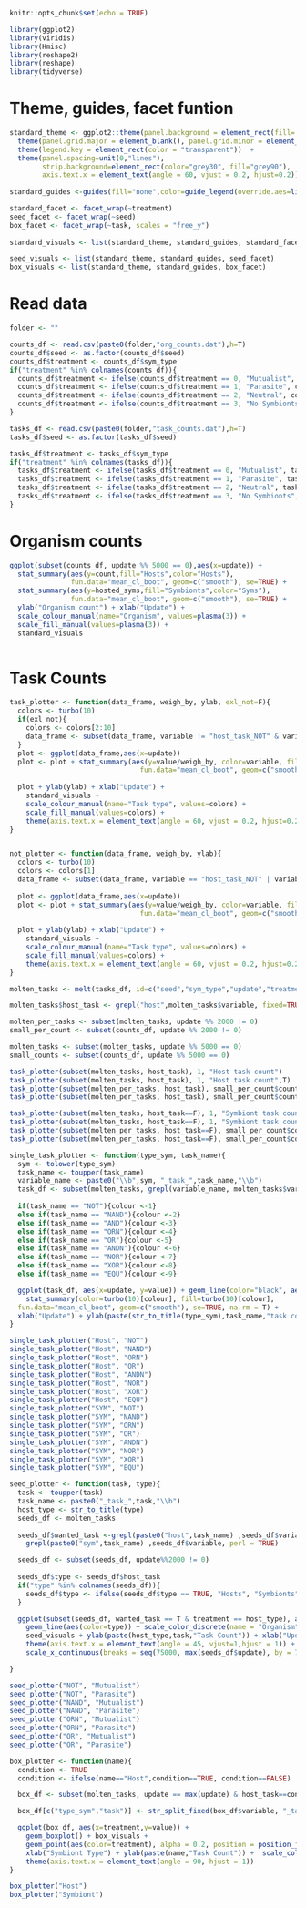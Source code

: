 ```r
knitr::opts_chunk$set(echo = TRUE)

library(ggplot2)
library(viridis)
library(Hmisc)
library(reshape2) 
library(reshape) 
library(tidyverse)
```

# Theme, guides, facet funtion
```r
standard_theme <- ggplot2::theme(panel.background = element_rect(fill='white', colour='black')) + 
  theme(panel.grid.major = element_blank(), panel.grid.minor = element_blank()) +
  theme(legend.key = element_rect(color = "transparent"))  + 
  theme(panel.spacing=unit(0,"lines"),
        strip.background=element_rect(color="grey30", fill="grey90"),
        axis.text.x = element_text(angle = 60, vjust = 0.2, hjust=0.2))
  
standard_guides <-guides(fill="none",color=guide_legend(override.aes=list(fill=NA))) 

standard_facet <- facet_wrap(~treatment)
seed_facet <- facet_wrap(~seed)
box_facet <- facet_wrap(~task, scales = "free_y")
        
standard_visuals <- list(standard_theme, standard_guides, standard_facet)

seed_visuals <- list(standard_theme, standard_guides, seed_facet)
box_visuals <- list(standard_theme, standard_guides, box_facet)
```

# Read data
```r
folder <- ""
```
```r
counts_df <- read.csv(paste0(folder,"org_counts.dat"),h=T)
counts_df$seed <- as.factor(counts_df$seed)
counts_df$treatment <- counts_df$sym_type
if("treatment" %in% colnames(counts_df)){
  counts_df$treatment <- ifelse(counts_df$treatment == 0, "Mutualist", counts_df$treatment)
  counts_df$treatment <- ifelse(counts_df$treatment == 1, "Parasite", counts_df$treatment)
  counts_df$treatment <- ifelse(counts_df$treatment == 2, "Neutral", counts_df$treatment)
  counts_df$treatment <- ifelse(counts_df$treatment == 3, "No Symbionts", counts_df$treatment)
}
```

```r
tasks_df <- read.csv(paste0(folder,"task_counts.dat"),h=T)
tasks_df$seed <- as.factor(tasks_df$seed)

tasks_df$treatment <- tasks_df$sym_type
if("treatment" %in% colnames(tasks_df)){
  tasks_df$treatment <- ifelse(tasks_df$treatment == 0, "Mutualist", tasks_df$treatment)
  tasks_df$treatment <- ifelse(tasks_df$treatment == 1, "Parasite", tasks_df$treatment)
  tasks_df$treatment <- ifelse(tasks_df$treatment == 2, "Neutral", tasks_df$treatment)
  tasks_df$treatment <- ifelse(tasks_df$treatment == 3, "No Symbionts", tasks_df$treatment)
}
```

# Organism counts
```r
ggplot(subset(counts_df, update %% 5000 == 0),aes(x=update)) + 
  stat_summary(aes(y=count,fill="Hosts",color="Hosts"),
               fun.data="mean_cl_boot", geom=c("smooth"), se=TRUE) +
  stat_summary(aes(y=hosted_syms,fill="Symbionts",color="Syms"),
               fun.data="mean_cl_boot", geom=c("smooth"), se=TRUE) +
  ylab("Organism count") + xlab("Update") +
  scale_colour_manual(name="Organism", values=plasma(3)) + 
  scale_fill_manual(values=plasma(3)) + 
  standard_visuals 
 
```

# Task Counts
```r
task_plotter <- function(data_frame, weigh_by, ylab, exl_not=F){
  colors <- turbo(10)
  if(exl_not){
    colors <- colors[2:10]
    data_frame <- subset(data_frame, variable != "host_task_NOT" & variable != "sym_task_NOT")
  }
  plot <- ggplot(data_frame,aes(x=update))  
  plot <- plot + stat_summary(aes(y=value/weigh_by, color=variable, fill=variable),
                                fun.data="mean_cl_boot", geom=c("smooth"), se=TRUE) 
  
  plot + ylab(ylab) + xlab("Update") +
    standard_visuals +  
    scale_colour_manual(name="Task type", values=colors) + 
    scale_fill_manual(values=colors) + 
    theme(axis.text.x = element_text(angle = 60, vjust = 0.2, hjust=0.2)) 
}


not_plotter <- function(data_frame, weigh_by, ylab){
  colors <- turbo(10)
  colors <- colors[1]
  data_frame <- subset(data_frame, variable == "host_task_NOT" | variable == "sym_task_NOT")
  
  plot <- ggplot(data_frame,aes(x=update))  
  plot <- plot + stat_summary(aes(y=value/weigh_by, color=variable, fill=variable),
                                fun.data="mean_cl_boot", geom=c("smooth"), se=TRUE) 
  
  plot + ylab(ylab) + xlab("Update") +
    standard_visuals +  
    scale_colour_manual(name="Task type", values=colors) + 
    scale_fill_manual(values=colors) + 
    theme(axis.text.x = element_text(angle = 60, vjust = 0.2, hjust=0.2)) 
}
```

```r
molten_tasks <- melt(tasks_df, id=c("seed","sym_type","update","treatment"))

molten_tasks$host_task <- grepl("host",molten_tasks$variable, fixed=TRUE)

molten_per_tasks <- subset(molten_tasks, update %% 2000 != 0)
small_per_count <- subset(counts_df, update %% 2000 != 0)

molten_tasks <- subset(molten_tasks, update %% 5000 == 0)
small_counts <- subset(counts_df, update %% 5000 == 0)
```

```r
task_plotter(subset(molten_tasks, host_task), 1, "Host task count")
task_plotter(subset(molten_tasks, host_task), 1, "Host task count",T)
task_plotter(subset(molten_per_tasks, host_task), small_per_count$count, "Host task count / Host count")
task_plotter(subset(molten_per_tasks, host_task), small_per_count$count, "Host task count / Host count",T)

task_plotter(subset(molten_tasks, host_task==F), 1, "Symbiont task count")
task_plotter(subset(molten_tasks, host_task==F), 1, "Symbiont task count",T)
task_plotter(subset(molten_per_tasks, host_task==F), small_per_count$count, "Symbiont task count / Symbiont count")
task_plotter(subset(molten_per_tasks, host_task==F), small_per_count$count, "Symbiont task count / Symbiont count",T)
```

```r
single_task_plotter <- function(type_sym, task_name){
  sym <- tolower(type_sym)
  task_name <- toupper(task_name)
  variable_name <- paste0("\\b",sym, "_task_",task_name,"\\b")
  task_df <- subset(molten_tasks, grepl(variable_name, molten_tasks$variable, perl=TRUE))
  
  if(task_name == "NOT"){colour <-1}
  else if(task_name == "NAND"){colour <-2}
  else if(task_name == "AND"){colour <-3}
  else if(task_name == "ORN"){colour <-4}
  else if(task_name == "OR"){colour <-5}
  else if(task_name == "ANDN"){colour <-6}
  else if(task_name == "NOR"){colour <-7}
  else if(task_name == "XOR"){colour <-8}
  else if(task_name == "EQU"){colour <-9}

  ggplot(task_df, aes(x=update, y=value)) + geom_line(color="black", aes(group=seed), alpha=0.7) + 
    stat_summary(color=turbo(10)[colour], fill=turbo(10)[colour], 
  fun.data="mean_cl_boot", geom=c("smooth"), se=TRUE, na.rm = T) + 
  xlab("Update") + ylab(paste(str_to_title(type_sym),task_name,"task count")) + standard_visuals
}
```

```r
single_task_plotter("Host", "NOT")
single_task_plotter("Host", "NAND")
single_task_plotter("Host", "ORN")
single_task_plotter("Host", "OR")
single_task_plotter("Host", "ANDN")
single_task_plotter("Host", "NOR")
single_task_plotter("Host", "XOR")
single_task_plotter("Host", "EQU")
single_task_plotter("SYM", "NOT")
single_task_plotter("SYM", "NAND")
single_task_plotter("SYM", "ORN")
single_task_plotter("SYM", "OR")
single_task_plotter("SYM", "ANDN")
single_task_plotter("SYM", "NOR")
single_task_plotter("SYM", "XOR")
single_task_plotter("SYM", "EQU")

```

```r
seed_plotter <- function(task, type){
  task <- toupper(task)
  task_name <- paste0("_task_",task,"\\b")
  host_type <- str_to_title(type)
  seeds_df <- molten_tasks
  
  seeds_df$wanted_task <-grepl(paste0("host",task_name) ,seeds_df$variable, perl = TRUE) + 
    grepl(paste0("sym",task_name) ,seeds_df$variable, perl = TRUE)

  seeds_df <- subset(seeds_df, update%%2000 != 0)
  
  seeds_df$type <- seeds_df$host_task
  if("type" %in% colnames(seeds_df)){
    seeds_df$type <- ifelse(seeds_df$type == TRUE, "Hosts", "Symbionts")
  }

  ggplot(subset(seeds_df, wanted_task == T & treatment == host_type), aes(x=update, y=value)) +
    geom_line(aes(color=type)) + scale_color_discrete(name = "Organism") +
    seed_visuals + ylab(paste(host_type,task,"Task Count")) + xlab("Updates") + 
    theme(axis.text.x = element_text(angle = 45, vjust=1,hjust = 1)) + 
    scale_x_continuous(breaks = seq(75000, max(seeds_df$update), by = 75000))

}
```

```r
seed_plotter("NOT", "Mutualist")
seed_plotter("NOT", "Parasite")
seed_plotter("NAND", "Mutualist")
seed_plotter("NAND", "Parasite")
seed_plotter("ORN", "Mutualist")
seed_plotter("ORN", "Parasite")
seed_plotter("OR", "Mutualist")
seed_plotter("OR", "Parasite")

```

```r
box_plotter <- function(name){
  condition <- TRUE
  condition <- ifelse(name=="Host",condition==TRUE, condition==FALSE)

  box_df <- subset(molten_tasks, update == max(update) & host_task==condition)

  box_df[c("type_sym","task")] <- str_split_fixed(box_df$variable, "_task_", 2)

  ggplot(box_df, aes(x=treatment,y=value)) + 
    geom_boxplot() + box_visuals + 
    geom_point(aes(color=treatment), alpha = 0.2, position = position_jitterdodge()) + 
    xlab("Symbiont Type") + ylab(paste(name,"Task Count")) +  scale_color_manual(name="Treatment", values=viridis(4)) + 
    theme(axis.text.x = element_text(angle = 90, hjust = 1))
}
```

```r
box_plotter("Host")
box_plotter("Symbiont")
```
